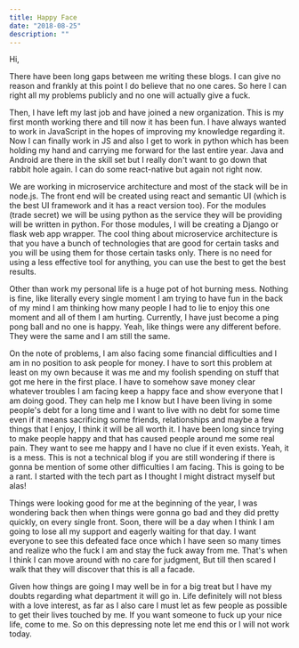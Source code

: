 ```yaml
---
title: Happy Face
date: "2018-08-25"
description: ""
---
```


Hi,


There have been long gaps between me writing these blogs. I can give no reason and frankly at this point I do believe that no one cares. So here I can right all my problems publicly and no one will actually give a fuck.


Then, I have left my last job and have joined a new organization. This is my first month working there and till now it has been fun. I have always wanted to work in JavaScript in the hopes of improving my knowledge regarding it. Now I can finally work in JS and also I get to work in python which has been holding my hand and carrying me forward for the last entire year. Java and Android are there in the skill set but I really don't want to go down that rabbit hole again. I can do some react-native but again not right now.


We are working in microservice architecture and most of the stack will be in node.js. The front end will be created using react and semantic UI (which is the best UI framework and it has a react version too). For the modules (trade secret) we will be using python as the service they will be providing will be written in python. For those modules, I will be creating a Django or flask web app wrapper. The cool thing about microservice architecture is that you have a bunch of technologies that are good for certain tasks and you will be using them for those certain tasks only. There is no need for using a less effective tool for anything, you can use the best to get the best results.


Other than work my personal life is a huge pot of hot burning mess. Nothing is fine, like literally every single moment I am trying to have fun in the back of my mind I am thinking how many people I had to lie to enjoy this one moment and all of them I am hurting. Currently, I have just become a ping pong ball and no one is happy. Yeah, like things were any different before. They were the same and I am still the same.


On the note of problems, I am also facing some financial difficulties and I am in no position to ask people for money. I have to sort this problem at least on my own because it was me and my foolish spending on stuff that got me here in the first place. I have to somehow save money clear whatever troubles I am facing keep a happy face and show everyone that I am doing good. They can help me I know but I have been living in some people's debt for a long time and I want to live with no debt for some time even if it means sacrificing some friends, relationships and maybe a few things that I enjoy, I think it will be all worth it. I have been long since trying to make people happy and that has caused people around me some real pain. They want to see me happy and I have no clue if it even exists. Yeah, it is a mess. This is not a technical blog if you are still wondering if there is gonna be mention of some other difficulties I am facing. This is going to be a rant. I started with the tech part as I thought I might distract myself but alas!


Things were looking good for me at the beginning of the year, I was wondering back then when things were gonna go bad and they did pretty quickly, on every single front. Soon, there will be a day when I think I am going to lose all my support and eagerly waiting for that day. I want everyone to see this defeated face once which I have seen so many times and realize who the fuck I am and stay the fuck away from me. That's when I think I can move around with no care for judgment, But till then scared I walk that they will discover that this is all a facade.


Given how things are going I may well be in for a big treat but I have my doubts regarding what department it will go in. Life definitely will not bless with a love interest, as far as I also care I must let as few people as possible to get their lives touched by me. If you want someone to fuck up your nice life, come to me. So on this depressing note let me end this or I will not work today.
